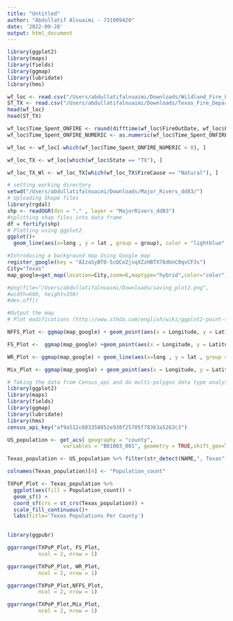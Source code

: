 ```yaml
---
title: "Untitled"
author: "Abdullatif Alnuaimi - 731009420"
date: '2022-09-28'
output: html_document
---
```


```r

library(ggplot2)
library(maps)
library(fields)
library(ggmap)
library(lubridate)
library(hms)

wf_loc <- read.csv("/Users/abdullatifalnuaimi/Downloads/Wildland_Fire_Locations_US.csv")
ST_TX <- read.csv("/Users/abdullatifalnuaimi/Downloads/Texas_Fire_Department_and_Substations.csv")
head(wf_loc)
head(ST_TX)

wf_loc$Time_Spent_ONFIRE <- round(difftime(wf_loc$FireOutDate, wf_loc$FireDiscoveryDate, units = "days"), 2)
wf_loc$Time_Spent_ONFIRE_NUMERIC <- as.numeric(wf_loc$Time_Spent_ONFIRE)

wf_loc <- wf_loc[-which(wf_loc$Time_Spent_ONFIRE_NUMERIC < 0), ]

wf_loc_TX <- wf_loc[which(wf_loc$State == "TX"), ]

wf_loc_TX_Wl <- wf_loc_TX[which(wf_loc_TX$FireCause == "Natural"), ]


```

```r
# setting working directory
setwd("/Users/abdullatifalnuaimi/Downloads/Major_Rivers_dd83/")
# Uploading Shape files
library(rgdal)
shp <- readOGR(dsn = "." , layer = "MajorRivers_dd83")
#splitting shap files into data frame
df = fortify(shp)
# Plotting using ggplot2
ggplot()+
  geom_line(aes(x=long , y = lat , group = group), color = "lightblue" , data = df)

```

```r
#Introducing a background map Using Google map
register_google(key = "AIzaSyBTO-5cQCo2jsqXZzHBTX76dUnC0qvCF3s")
City="Texas"
map_google=get_map(location=City,zoom=6,maptype="hybrid",color="color")

#png(file="/Users/abdullatifalnuaimi/Downloads/saving_plot2.png",
#width=600, height=350)
#dev.off()

#Output the map
# Plot modifications (http://www.sthda.com/english/wiki/ggplot2-point-shapes)

NFFS_Plot <- ggmap(map_google) + geom_point(aes(x = Longitude, y = Latitude ,color = "Natural Fire"), data = wf_loc_TX_Wl)+ geom_point(aes(x = Longitude, y = Latitude , color = "Fire Station") , data = ST_TX, size=1)+labs(title="Natural Fire VS Fire Stations",x ="Longitude", y = "Latitude") + theme(legend.position = "right")

FS_Plot <-  ggmap(map_google) +geom_point(aes(x = Longitude, y = Latitude , color = "Fire Station") , data = ST_TX, size=1)+labs(title="Texas Fire Departments / Substations",x ="Longitude", y = "Latitude") + theme(legend.position = "right")

WR_Plot <- ggmap(map_google) + geom_line(aes(x=long , y = lat , group = group), color = "lightblue" , data = df)+labs(title="Texas River Basins",x ="Longitude", y = "Latitude") + theme(legend.position = "right")

Mix_Plot <- ggmap(map_google) + geom_point(aes(x = Longitude, y = Latitude ,color = "Natural Fire"), data = wf_loc_TX_Wl)+ geom_point(aes(x = Longitude, y = Latitude , color = "Fire Station") , data = ST_TX, size=1)+ geom_line(aes(x=long , y = lat, color = "River Basins", group = group) , data = df)+labs(title="Texas Wildfire",x ="Longitude", y = "Latitude") 

```
```r
# Taking the data from Census_api and do multi-polygon data type analysis
library(ggplot2)
library(maps)
library(fields)
library(ggmap)
library(lubridate)
library(hms)
census_api_key("af9a512c883358852e938f25705f78363a5263c3") 

US_population <- get_acs( geography = "county", 
                  variables = "B01003_001", geometry = TRUE,shift_geo=TRUE)

Texas_population <- US_population %>% filter(str_detect(NAME,", Texas"))

colnames(Texas_population)[4] <- "Population_count"

TXPoP_Plot <- Texas_population %>%
  ggplot(aes(fill = Population_count)) + 
  geom_sf() +
  coord_sf(crs = st_crs(Texas_population)) +
  scale_fill_continuous()+
  labs(title='Texas Populations Per County')
  
```

```r
library(ggpubr)

ggarrange(TXPoP_Plot, FS_Plot,
          ncol = 2, nrow = 1)

ggarrange(TXPoP_Plot, WR_Plot,
          ncol = 2, nrow = 1)

ggarrange(TXPoP_Plot,NFFS_Plot,
          ncol = 2, nrow = 1)

ggarrange(TXPoP_Plot,Mix_Plot,
          ncol = 2, nrow = 1)
```


